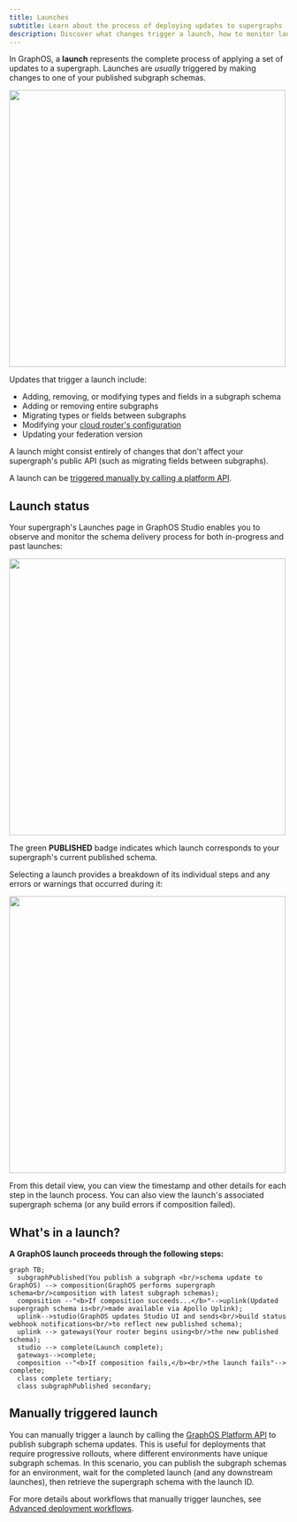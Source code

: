```yaml
---
title: Launches
subtitle: Learn about the process of deploying updates to supergraphs
description: Discover what changes trigger a launch, how to monitor launch status, and the steps involved in an Apollo GraphOS launch.
---
```


In GraphOS, a **launch** represents the complete process of applying a set of updates to a supergraph. Launches are _usually_ triggered by making changes to one of your published subgraph schemas.

<img className="screenshot" src="../img/launch-completed.jpg" width="500" />

Updates that trigger a launch include:

- Adding, removing, or modifying types and fields in a subgraph schema
- Adding or removing entire subgraphs
- Migrating types or fields between subgraphs
- Modifying your [cloud router's configuration](../routing/cloud-configuration/)
- Updating your federation version

A launch might consist entirely of changes that don't affect your supergraph's public API (such as migrating fields between subgraphs).

A launch can be [triggered manually by calling a platform API](#manually-trigger-launch).

## Launch status

Your supergraph's Launches page in GraphOS Studio enables you to observe and monitor the schema delivery process for both in-progress and past launches:

<img className="screenshot" src="../img/launches-page.jpg" width="500" />

The green **PUBLISHED** badge indicates which launch corresponds to your supergraph's current published schema.

Selecting a launch provides a breakdown of its individual steps and any errors or warnings that occurred during it:

<img className="screenshot" src="../img/launch-completed.jpg" width="500" />

From this detail view, you can view the timestamp and other details for each step in the launch process. You can also view the launch's associated supergraph schema (or any build errors if composition failed).

## What's in a launch?

**A GraphOS launch proceeds through the following steps:**

```mermaid
graph TB;
  subgraphPublished(You publish a subgraph <br/>schema update to GraphOS) --> composition(GraphOS performs supergraph schema<br/>composition with latest subgraph schemas);
  composition --"<b>If composition succeeds...</b>"-->uplink(Updated supergraph schema is<br/>made available via Apollo Uplink);
  uplink-->studio(GraphOS updates Studio UI and sends<br/>build status webhook notifications<br/>to reflect new published schema);
  uplink --> gateways(Your router begins using<br/>the new published schema);
  studio --> complete(Launch complete);
  gateways-->complete;
  composition --"<b>If composition fails,</b><br/>the launch fails"--> complete;
  class complete tertiary;
  class subgraphPublished secondary;
```

## Manually triggered launch

<PreviewFeature />

You can manually trigger a launch by calling the [GraphOS Platform API](../basics/platform-api) to publish subgraph schema updates. This is useful for deployments that require progressive rollouts, where different environments have unique subgraph schemas. In this scenario, you can publish the subgraph schemas for an environment, wait for the completed launch (and any downstream launches), then retrieve the supergraph schema with the launch ID.  

For more details about workflows that manually trigger launches, see [Advanced deployment workflows](federation/managed-federation/deployment#advanced-deployment-workflows).

